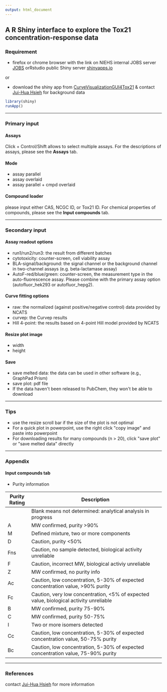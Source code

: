```yaml
---
output: html_document
---
```


## A R Shiny interface to explore the Tox21 concentration-response data

### Requirement

* firefox or chrome browser with the link on NIEHS internal JOBS server [JOBS](http://jobs.niehs.nih.gov:3838/myapps/curves/) orRstudio public Shiny server [shinyapps.io](https://hsiehjh.shinyapps.io/tox21curvebrowser)

or

* download the shiny app from [CurveVisualizationGUI4Tox21](https://github.com/moggces/CurveVisualizationGUI4Tox21) & contact [Jui-Hua Hsieh](mailto:juihua.hsieh@gmail.com) for background data

```r
library(shiny)
runApp()
```

***
### Primary input

#### Assays

Click + Control/Shift allows to select multiple assays. For the descriptions of assays, please see the **Assays** tab. 

#### Mode

  * assay parallel
  * assay overlaid
  * assay parallel + cmpd overlaid

#### Compound loader

please input either CAS, NCGC ID, or Tox21 ID. For chemical properties of compounds, please see the **Input compounds** tab.


***


### Secondary input

#### Assay readout options

  * run1/run2/run3: the result from different batches
  * cytotoxicity: counter-screen, cell viability assay
  * BLA-signal/background: the signal channel or the background channel in two-channel assays (e.g. beta-lactamase assay)
  * AutoF-red/blue/green: counter-screen, the measurement type in the auto-fluorescence assay. Please combine with the primary assay option (autofluor\_hek293 or autofluor\_hepg2). 
  
#### Curve fitting options

  * raw: the normalized (against positive/negative control) data provided by NCATS
  * curvep: the Curvep results
  * Hill 4-point: the results based on 4-point Hill model provided by NCATS
  
#### Resize plot image

  * width
  * height
  
#### Save

  * save melted data: the data can be used in other software (e.g., GraphPad Prism)
  * save plot: pdf file
  * If the data haven\'t been released to PubChem, they won\'t be able to download

***

### Tips

  * use the resize scroll bar if the size of the plot is not optimal
  * For a quick plot in powerpoint, use the right click \"copy image\" and paste into powerpoint
  * For downloading results for many compounds (n > 20), click \"save plot\" or \"save melted data\" directly

***

### Appendix

#### Input compounds tab

  * Purity information

| Purity   Rating | Description                                                                              |
|-----------------|------------------------------------------------------------------------------------------|
|                 | Blank means not determined: analytical analysis in progress                              |
| A               | MW confirmed, purity >90%                                                                |
| M               | Defined mixture, two or more components                                                  |
| D               | Caution, purity <50%                                                                     |
| Fns             | Caution, no sample detected, biological activity unreliable                              |
| F               | Caution, incorrect MW, biological   activiy unreliable                                   |
| Z               | MW confirmed, no purity info                                                             |
| Ac              | Caution, low concentration, 5-30% of expected concentration   value, >90% purity         |
| Fc              | Caution, very low concentration, <5% of expected value,   biological activity unreliable |
| B               | MW confirmed, purity 75-90%                                                              |
| C               | MW confirmed, purity 50-75%                                                              |
| I               | Two or more isomers detected                                                             |
| Cc              | Caution, low concentration, 5-30% of expected concentration   value, 50-75% purity       |
| Bc              | Caution, low concentration, 5-30% of expected concentration   value, 75-90% purity       |


***

### References

contact [Jui-Hua Hsieh](mailto:juihua.hsieh@gmail.com) for more information 


